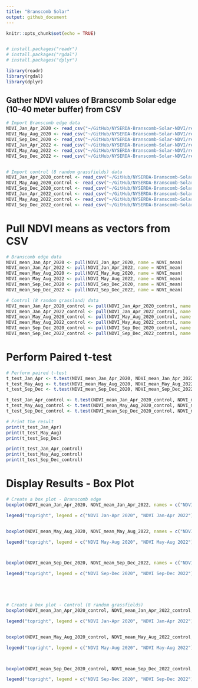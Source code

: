 ```yaml
---
title: "Branscomb Solar"
output: github_document
---
```


```r
knitr::opts_chunk$set(echo = TRUE)


# install.packages("readr")
# install.packages("rgdal")
# install.packages("dplyr")

library(readr)
library(rgdal)
library(dplyr)
```

## Gather NDVI values of Branscomb Solar edge (10-40 meter buffer) from CSV
```r
# Import Branscomb edge data
NDVI_Jan_Apr_2020 <- read_csv("~/GitHub/NYSERDA-Branscomb-Solar-NDVI/results/NDVI Jan-Apr 2020.csv")
NDVI_May_Aug_2020 <- read_csv("~/GitHub/NYSERDA-Branscomb-Solar-NDVI/results/NDVI May-Aug 2020.csv")
NDVI_Sep_Dec_2020 <- read_csv("~/GitHub/NYSERDA-Branscomb-Solar-NDVI/results/NDVI Sep-Dec 2020.csv")
NDVI_Jan_Apr_2022 <- read_csv("~/GitHub/NYSERDA-Branscomb-Solar-NDVI/results/NDVI Jan-Apr 2022.csv")
NDVI_May_Aug_2022 <- read_csv("~/GitHub/NYSERDA-Branscomb-Solar-NDVI/results/NDVI May-Aug 2022.csv")
NDVI_Sep_Dec_2022 <- read_csv("~/GitHub/NYSERDA-Branscomb-Solar-NDVI/results/NDVI Sep-Dec 2022.csv")


# Import control (8 random grassfields) data
NDVI_Jan_Apr_2020_control <- read_csv("~/GitHub/NYSERDA-Branscomb-Solar-NDVI/results/NDVI Jan-Apr 2020 Control.csv")
NDVI_May_Aug_2020_control <- read_csv("~/GitHub/NYSERDA-Branscomb-Solar-NDVI/results/NDVI May-Aug 2020 Control.csv")
NDVI_Sep_Dec_2020_control <- read_csv("~/GitHub/NYSERDA-Branscomb-Solar-NDVI/results/NDVI Sep-Dec 2020 Control.csv")
NDVI_Jan_Apr_2022_control <- read_csv("~/GitHub/NYSERDA-Branscomb-Solar-NDVI/results/NDVI Jan-Apr 2022 Control.csv")
NDVI_May_Aug_2022_control <- read_csv("~/GitHub/NYSERDA-Branscomb-Solar-NDVI/results/NDVI May-Aug 2022 Control.csv")
NDVI_Sep_Dec_2022_control <- read_csv("~/GitHub/NYSERDA-Branscomb-Solar-NDVI/results/NDVI Sep-Dec 2022 Control.csv")
```
# Pull NDVI means as vectors from CSV
```r
# Branscomb edge data
NDVI_mean_Jan_Apr_2020 <- pull(NDVI_Jan_Apr_2020, name = NDVI_mean)
NDVI_mean_Jan_Apr_2022 <- pull(NDVI_Jan_Apr_2022, name = NDVI_mean)
NDVI_mean_May_Aug_2020 <- pull(NDVI_May_Aug_2020, name = NDVI_mean)
NDVI_mean_May_Aug_2022 <- pull(NDVI_May_Aug_2022, name = NDVI_mean)
NDVI_mean_Sep_Dec_2020 <- pull(NDVI_Sep_Dec_2020, name = NDVI_mean)
NDVI_mean_Sep_Dec_2022 <- pull(NDVI_Sep_Dec_2022, name = NDVI_mean)

# Control (8 random grassland) data
NDVI_mean_Jan_Apr_2020_control <- pull(NDVI_Jan_Apr_2020_control, name = NDVI_mean)
NDVI_mean_Jan_Apr_2022_control <- pull(NDVI_Jan_Apr_2022_control, name = NDVI_mean)
NDVI_mean_May_Aug_2020_control <- pull(NDVI_May_Aug_2020_control, name = NDVI_mean)
NDVI_mean_May_Aug_2022_control <- pull(NDVI_May_Aug_2022_control, name = NDVI_mean)
NDVI_mean_Sep_Dec_2020_control <- pull(NDVI_Sep_Dec_2020_control, name = NDVI_mean)
NDVI_mean_Sep_Dec_2022_control <- pull(NDVI_Sep_Dec_2022_control, name = NDVI_mean)
```

# Perform Paired t-test
```r
# Perform paired t-test
t_test_Jan_Apr <- t.test(NDVI_mean_Jan_Apr_2020, NDVI_mean_Jan_Apr_2022, paired=TRUE)
t_test_May_Aug <- t.test(NDVI_mean_May_Aug_2020, NDVI_mean_May_Aug_2022, paired=TRUE)
t_test_Sep_Dec <- t.test(NDVI_mean_Sep_Dec_2020, NDVI_mean_Sep_Dec_2022, paired=TRUE)

t_test_Jan_Apr_control <- t.test(NDVI_mean_Jan_Apr_2020_control, NDVI_mean_Jan_Apr_2022_control, paired=TRUE)
t_test_May_Aug_control <- t.test(NDVI_mean_May_Aug_2020_control, NDVI_mean_May_Aug_2022_control, paired=TRUE)
t_test_Sep_Dec_control <- t.test(NDVI_mean_Sep_Dec_2020_control, NDVI_mean_Sep_Dec_2022_control, paired=TRUE)

# Print the result
print(t_test_Jan_Apr)
print(t_test_May_Aug)
print(t_test_Sep_Dec)

print(t_test_Jan_Apr_control)
print(t_test_May_Aug_control)
print(t_test_Sep_Dec_control)
```


# Display Results - Box Plot
```r

# Create a box plot - Branscomb edge
boxplot(NDVI_mean_Jan_Apr_2020, NDVI_mean_Jan_Apr_2022, names = c("NDVI Jan-Apr per collection 2020", "NDVI Jan-Apr per collection 2022"), col = c("blue", "orange"))

legend("topright", legend = c("NDVI Jan-Apr 2020", "NDVI Jan-Apr 2022"), fill = c("blue", "orange"))


boxplot(NDVI_mean_May_Aug_2020, NDVI_mean_May_Aug_2022, names = c("NDVI May-Aug per collection 2020", "NDVI May-Aug per collection 2022"), col = c("blue", "orange"))

legend("topright", legend = c("NDVI May-Aug 2020", "NDVI May-Aug 2022"), fill = c("blue", "orange"))



boxplot(NDVI_mean_Sep_Dec_2020, NDVI_mean_Sep_Dec_2022, names = c("NDVI Sep-Dec per collection 2020", "NDVI Sep-Dec per collection 2022"), col = c("blue", "orange"))

legend("topright", legend = c("NDVI Sep-Dec 2020", "NDVI Sep-Dec 2022"), fill = c("blue", "orange"))





# Create a box plot - Control (8 random grassfields)
boxplot(NDVI_mean_Jan_Apr_2020_control, NDVI_mean_Jan_Apr_2022_control, names = c("NDVI Jan-Apr grass control 2020", "NDVI Jan-Apr grass control 2022"), col = c("blue", "orange"))

legend("topright", legend = c("NDVI Jan-Apr 2020", "NDVI Jan-Apr 2022"), fill = c("blue", "orange"))


boxplot(NDVI_mean_May_Aug_2020_control, NDVI_mean_May_Aug_2022_control, names = c("NDVI May-Aug grass control 2020", "NDVI May-Aug grass control 2022"), col = c("blue", "orange"))

legend("topright", legend = c("NDVI May-Aug 2020", "NDVI May-Aug 2022"), fill = c("blue", "orange"))



boxplot(NDVI_mean_Sep_Dec_2020_control, NDVI_mean_Sep_Dec_2022_control, names = c("NDVI Sep-Dec grass control 2020", "NDVI Sep-Dec grass control 2022"), col = c("blue", "orange"))

legend("topright", legend = c("NDVI Sep-Dec 2020", "NDVI Sep-Dec 2022"), fill = c("blue", "orange"))
```


